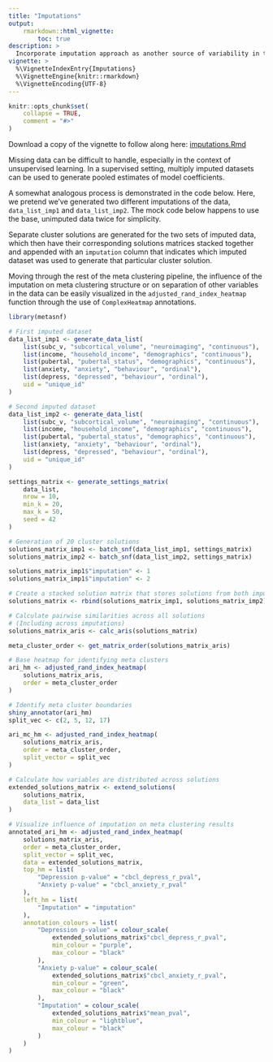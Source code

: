 ```yaml
---
title: "Imputations"
output:
    rmarkdown::html_vignette:
        toc: true
description: >
  Incorporate imputation approach as another source of variability in the generated space of cluster solutions.
vignette: >
  %\VignetteIndexEntry{Imputations}
  %\VignetteEngine{knitr::rmarkdown}
  %\VignetteEncoding{UTF-8}
---
```


<style>
div.aside { background-color:#fff2e6; }
</style>

```r
knitr::opts_chunk$set(
    collapse = TRUE,
    comment = "#>"
)
```

Download a copy of the vignette to follow along here: [imputations.Rmd](https://raw.githubusercontent.com/BRANCHlab/metasnf/main/vignettes/imputations.Rmd)

Missing data can be difficult to handle, especially in the context of unsupervised learning.
In a supervised setting, multiply imputed datasets can be used to generate pooled estimates of model coefficients.

A somewhat analogous process is demonstrated in the code below.
Here, we pretend we've generated two different imputations of the data, `data_list_imp1` and `data_list_imp2`.
The mock code below happens to use the base, unimputed data twice for simplicity.

Separate cluster solutions are generated for the two sets of imputed data, which then have their corresponding solutions matrices stacked together and appended with an `imputation` column that indicates which imputed dataset was used to generate that particular cluster solution.

Moving through the rest of the meta clustering pipeline, the influence of the imputation on meta clustering structure or on separation of other variables in the data can be easily visualized in the `adjusted_rand_index_heatmap` function through the use of `ComplexHeatmap` annotations.

```r
library(metasnf)

# First imputed dataset
data_list_imp1 <- generate_data_list(
    list(subc_v, "subcortical_volume", "neuroimaging", "continuous"),
    list(income, "household_income", "demographics", "continuous"),
    list(pubertal, "pubertal_status", "demographics", "continuous"),
    list(anxiety, "anxiety", "behaviour", "ordinal"),
    list(depress, "depressed", "behaviour", "ordinal"),
    uid = "unique_id"
)

# Second imputed dataset
data_list_imp2 <- generate_data_list(
    list(subc_v, "subcortical_volume", "neuroimaging", "continuous"),
    list(income, "household_income", "demographics", "continuous"),
    list(pubertal, "pubertal_status", "demographics", "continuous"),
    list(anxiety, "anxiety", "behaviour", "ordinal"),
    list(depress, "depressed", "behaviour", "ordinal"),
    uid = "unique_id"
)

settings_matrix <- generate_settings_matrix(
    data_list,
    nrow = 10,
    min_k = 20,
    max_k = 50,
    seed = 42
)

# Generation of 20 cluster solutions
solutions_matrix_imp1 <- batch_snf(data_list_imp1, settings_matrix)
solutions_matrix_imp2 <- batch_snf(data_list_imp2, settings_matrix)

solutions_matrix_imp1$"imputation" <- 1
solutions_matrix_imp1$"imputation" <- 2

# Create a stacked solution matrix that stores solutions from both imputations
solutions_matrix <- rbind(solutions_matrix_imp1, solutions_matrix_imp2)

# Calculate pairwise similarities across all solutions
# (Including across imputations)
solutions_matrix_aris <- calc_aris(solutions_matrix)

meta_cluster_order <- get_matrix_order(solutions_matrix_aris)

# Base heatmap for identifying meta clusters
ari_hm <- adjusted_rand_index_heatmap(
    solutions_matrix_aris,
    order = meta_cluster_order
)

# Identify meta cluster boundaries
shiny_annotator(ari_hm)
split_vec <- c(2, 5, 12, 17)

ari_mc_hm <- adjusted_rand_index_heatmap(
    solutions_matrix_aris,
    order = meta_cluster_order,
    split_vector = split_vec
)

# Calculate how variables are distributed across solutions
extended_solutions_matrix <- extend_solutions(
    solutions_matrix,
    data_list = data_list
)

# Visualize influence of imputation on meta clustering results
annotated_ari_hm <- adjusted_rand_index_heatmap(
    solutions_matrix_aris,
    order = meta_cluster_order,
    split_vector = split_vec,
    data = extended_solutions_matrix,
    top_hm = list(
        "Depression p-value" = "cbcl_depress_r_pval",
        "Anxiety p-value" = "cbcl_anxiety_r_pval"
    ),
    left_hm = list(
        "Imputation" = "imputation"
    ),
    annotation_colours = list(
        "Depression p-value" = colour_scale(
            extended_solutions_matrix$"cbcl_depress_r_pval",
            min_colour = "purple",
            max_colour = "black"
        ),
        "Anxiety p-value" = colour_scale(
            extended_solutions_matrix$"cbcl_anxiety_r_pval",
            min_colour = "green",
            max_colour = "black"
        ),
        "Imputation" = colour_scale(
            extended_solutions_matrix$"mean_pval",
            min_colour = "lightblue",
            max_colour = "black"
        )
    )
)
```
